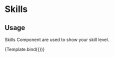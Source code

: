 

<Meta title="Components/Skills" component={SkillsCard} />

# Skills

## Usage

Skills Component are used to show your skill level.

<Canvas>
  <Story
    name="Skills"
    args={{
      column: false,
      data: {
        title: "Front end",
        skill: [
          {
            id: 1,
            name: "React",
            percentage: 80,
          },
          {
            id: 2,
            name: "Vue",
            percentage: 70,
          },
          {
            id: 3,
            name: "JavaScript ",
            percentage: 90,
          },
          {
            id: 4,
            name: "CSS",
            percentage: 70,
          },
          {
            id: 5,
            name: "Redux",
            percentage: 70,
          },
          {
            id: 6,
            name: "Next",
            percentage: 60,
          },
        ],
      },
    }}
  >
    {Template.bind({})}
  </Story>
</Canvas>
